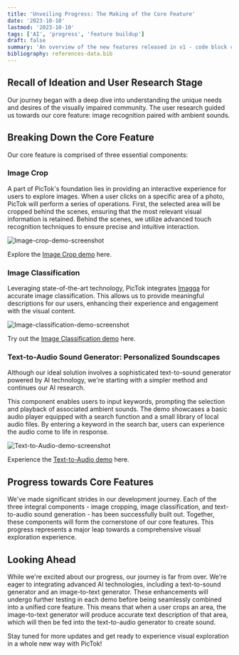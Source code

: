 ```yaml
---
title: 'Unveiling Progress: The Making of the Core Feature'
date: '2023-10-10'
lastmod: '2023-10-10'
tags: ['AI', 'progress', 'feature buildup']
draft: false
summary: 'An overview of the new features released in v1 - code block copy, multiple authors, frontmatter layout and more'
bibliography: references-data.bib
---
```


## Recall of Ideation and User Research Stage

Our journey began with a deep dive into understanding the unique needs and desires of the visually impaired community. The user research guided us towards our core feature: image recognition paired with ambient sounds.

## Breaking Down the Core Feature

Our core feature is comprised of three essential components:

### Image Crop

A part of PicTok's foundation lies in providing an interactive experience for users to explore images. When a user clicks on a specific area of a photo, PicTok will perform a series of operations. First, the selected area will be cropped behind the scenes, ensuring that the most relevant visual information is retained. Behind the scenes, we utilize advanced touch recognition techniques to ensure precise and intuitive interaction.

![Image-crop-demo-screenshot](/static/images/projects/image-crop.jpg)

Explore the [Image Crop demo](https://image-crop-demo-pictok.vercel.app/) here.

### Image Classification

Leveraging state-of-the-art technology, PicTok integrates [Imagga](https://imagga.com/) for accurate image classification. This allows us to provide meaningful descriptions for our users, enhancing their experience and engagement with the visual content.

![Image-classification-demo-screenshot](/static/images/projects/image-classification.png)

Try out the [Image Classification demo](https://image-classification-pictok.vercel.app/imagga?query=https://images.unsplash.com/photo-1573865526739-10659fec78a5?ixlib=rb-4.0.3&ixid=M3wxMjA3fDB8MHxwaG90by1wYWdlfHx8fGVufDB8fHx8fA%3D%3D&auto=format&fit=crop&w=2030&q=80) here.

### Text-to-Audio Sound Generator: Personalized Soundscapes

Although our ideal solution involves a sophisticated text-to-sound generator powered by AI technology, we're starting with a simpler method and continues our AI research.

This component enables users to input keywords, prompting the selection and playback of associated ambient sounds. The demo showcases a basic audio player equipped with a search function and a small library of local audio files. By entering a keyword in the search bar, users can experience the audio come to life in response.

![Text-to-Audio-demo-screenshot](/static/images/projects/text-to-audio-player.png)

Experience the [Text-to-Audio demo](https://text-to-audio-player.vercel.app/) here.

## Progress towards Core Features

We've made significant strides in our development journey. Each of the three integral components - image cropping, image classification, and text-to-audio sound generation - has been successfully built out. Together, these components will form the cornerstone of our core features. This progress represents a major leap towards a comprehensive visual exploration experience.

## Looking Ahead

While we're excited about our progress, our journey is far from over. We're eager to integrating advanced AI technologies, including a text-to-sound generator and an image-to-text generator. These enhancements will undergo further testing in each demo before being seamlessly combined into a unified core feature. This means that when a user crops an area, the image-to-text generator will produce accurate text description of that area, which will then be fed into the text-to-audio generator to create sound.

Stay tuned for more updates and get ready to experience visual exploration in a whole new way with PicTok!
